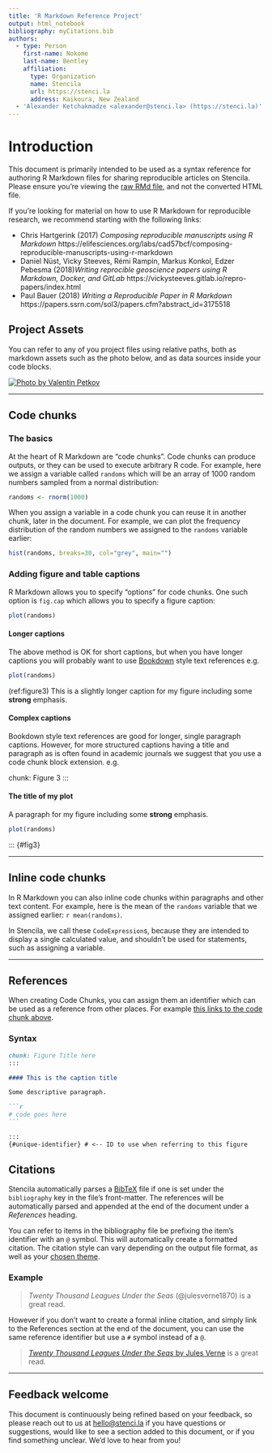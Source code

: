 ```yaml
---
title: 'R Markdown Reference Project'
output: html_notebook
bibliography: myCitations.bib
authors:
  - type: Person
    first-name: Nokome
    last-name: Bentley
    affiliation:
      type: Organization
      name: Stencila
      url: https://stenci.la
      address: Kaikoura, New Zealand
  - 'Alexander Ketchakmadze <alexander@stenci.la> (https://stenci.la)'
---
```


# Introduction

This document is primarily intended to be used as a syntax reference for authoring R Markdown files for sharing
reproducible articles on Stencila. Please ensure you’re viewing the [raw RMd file](https://hub.stenci.la/stencila/reference-r-markdown/files/), and not the converted HTML file.

If you’re looking for material on how to use R Markdown for reproducible research, we recommend starting with the
following links:

- Chris Hartgerink (2017) _Composing reproducible manuscripts using R Markdown_
  https://elifesciences.org/labs/cad57bcf/composing-reproducible-manuscripts-using-r-markdown
- Daniel Nüst, Vicky Steeves, Rémi Rampin, Markus Konkol, Edzer Pebesma (2018)_Writing reprocible geoscience papers
  using R Markdown, Docker, and GitLab_ https://vickysteeves.gitlab.io/repro-papers/index.html
- Paul Bauer (2018) _Writing a Reproducible Paper in R Markdown_
  https://papers.ssrn.com/sol3/papers.cfm?abstract_id=3175518

## Project Assets

You can refer to any of you project files using relative paths, both as markdown assets such as the photo below,
and as data sources inside your code blocks.

[![Photo by Valentin Petkov](./redPandas.png)](https://unsplash.com/photos/loL9nnBK-fE)

---

## Code chunks

### The basics

At the heart of R Markdown are "code chunks". Code chunks can produce outputs, or they can be used to execute arbitrary
R code. For example, here we assign a variable called `randoms` which will be an array of 1000 random numbers sampled
from a normal distribution:

```r
randoms <- rnorm(1000)
```

When you assign a variable in a code chunk you can reuse it in another chunk, later in the document. For example, we can
plot the frequency distribution of the random numbers we assigned to the `randoms` variable earlier:

```r
hist(randoms, breaks=30, col="grey", main="")
```

### Adding figure and table captions

R Markdown allows you to specify "options" for code chunks. One such option is `fig.cap` which allows you to specify a
figure caption:

```r
plot(randoms)
```

#### Longer captions

The above method is OK for short captions, but when you have longer captions you will probably want to use
[Bookdown](https://bookdown.org/home/) style text references e.g.

```r
plot(randoms)
```

(ref:figure3) This is a slightly longer caption for my figure including some **strong** emphasis.

#### Complex captions

Bookdown style text references are good for longer, single paragraph captions. However, for more structured captions
having a title and paragraph as is often found in academic journals we suggest that you use a code chunk block
extension. e.g.

chunk: Figure 3
:::

#### The title of my plot

A paragraph for my figure including some **strong** emphasis.

```r
plot(randoms)
```

:::
{#fig3}

---

## Inline code chunks

In R Markdown you can also inline code chunks within paragraphs and other text content.
For example, here is the mean of the `randoms` variable that we assigned earlier: `r mean(randoms)`.

In Stencila, we call these `CodeExpression`s, because they are intended to display a single calculated value, and shouldn't be
used for statements, such as assigning a variable.

---

## References

When creating Code Chunks, you can assign them an identifier which can be used as a reference from other places. For
example [this links to the code chunk above](#fig3).

### Syntax

````md
chunk: Figure Title here
:::

#### This is the caption title

Some descriptive paragraph.

```r
# code goes here
```

:::
{#unique-identifier} # <-- ID to use when referring to this figure
````

## Citations

Stencila automatically parses a [BibTeX](http://www.bibtex.org) file if one is set under the `bibliography` key in
the file's front-matter. The references will be automatically parsed and appended at the end of the document under a
_References_ heading.

You can refer to items in the bibliography file be prefixing the item's identifier with an `@` symbol.
This will automatically create a formatted citation. The citation style can vary depending on the output file format,
as well as your [chosen theme](http://help.stenci.la/en/articles/4330629-project-settings#theme).

### Example

> _Twenty Thousand Leagues Under the Seas_ (@julesverne1870) is a great read.

However if you don’t want to create a formal inline citation, and simply link to the References section at the
end of the document, you can use the same reference identifier but use a `#` symbol instead of a `@`.

> [_Twenty Thousand Leagues Under the Seas_ by Jules Verne](#julesverne1870) is a great read.

---

## Feedback welcome

This document is continuously being refined based on your feedback, so please reach out to us at
[hello@stenci.la](mailto:hello@stenci.la) if you have questions or suggestions, would like to see a section added to
this document, or if you find something unclear. We’d love to hear from you!